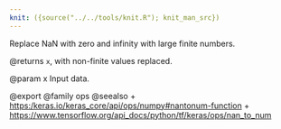 ```yaml
---
knit: ({source("../../tools/knit.R"); knit_man_src})
---
```

Replace NaN with zero and infinity with large finite numbers.

@returns
    `x`, with non-finite values replaced.

@param x Input data.

@export
@family ops
@seealso
+ <https:/keras.io/keras_core/api/ops/numpy#nantonum-function>
+ <https://www.tensorflow.org/api_docs/python/tf/keras/ops/nan_to_num>
